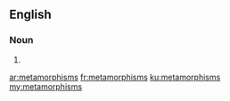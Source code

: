 ==English==

===Noun===
{{head|en|plural}}

# {{plural of|metamorphism|lang=en}}

[[ar:metamorphisms]]
[[fr:metamorphisms]]
[[ku:metamorphisms]]
[[my:metamorphisms]]